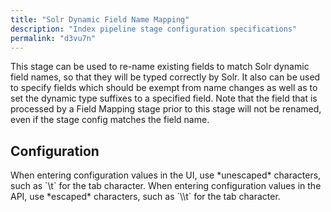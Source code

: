 ```yaml
---
title: "Solr Dynamic Field Name Mapping"
description: "Index pipeline stage configuration specifications"
permalink: "d3vu7n"
---
```


This stage can be used to re-name existing fields to match Solr dynamic field names, so that they will be typed correctly by Solr.
It also can be used to specify fields which should be exempt from name changes as well as to set the dynamic type suffixes to a specified field. Note that the field that is processed by a Field Mapping stage prior to this stage will not be renamed, even if the stage config matches the field name.

## Configuration

<Tip>
When entering configuration values in the UI, use *unescaped* characters, such as `\t` for the tab character. When entering configuration values in the API, use *escaped* characters, such as `\\t` for the tab character.
</Tip>


<SchemaParamFields schema={schema}/>
